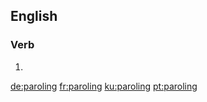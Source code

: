 ==English==

===Verb===
{{head|en|present participle}}

# {{present participle of|parole|lang=en}}

[[de:paroling]]
[[fr:paroling]]
[[ku:paroling]]
[[pt:paroling]]
